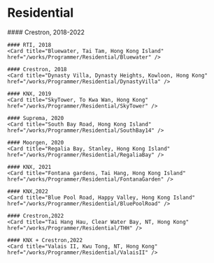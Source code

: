 
# Residential

<Cards>
<Steps>
    #### Crestron, 2018-2022
    <Card title="South Bay Road, Hong Kong Island" href="/works/Programmer/Residential/SouthBay20" />
    
    #### RTI, 2018
    <Card title="Bluewater, Tai Tam, Hong Kong Island" href="/works/Programmer/Residential/Bluewater" />

    #### Crestron, 2018
    <Card title="Dynasty Villa, Dynasty Heights, Kowloon, Hong Kong" href="/works/Programmer/Residential/DynastyVilla" />

    #### KNX, 2019
    <Card title="SkyTower, To Kwa Wan, Hong Kong" href="/works/Programmer/Residential/SkyTower" />

    #### Suprema, 2020
    <Card title="South Bay Road, Hong Kong Island" href="/works/Programmer/Residential/SouthBay14" />

    #### Moorgen, 2020
    <Card title="Regalia Bay, Stanley, Hong Kong Island" href="/works/Programmer/Residential/RegaliaBay" />

    #### KNX, 2021
    <Card title="Fontana gardens, Tai Hang, Hong Kong Island" href="/works/Programmer/Residential/FontanaGarden" />

    #### KNX,2022
    <Card title="Blue Pool Road, Happy Valley, Hong Kong Island" href="/works/Programmer/Residential/BluePoolRoad" />

    #### Crestron,2022
    <Card title="Tai Hang Hau, Clear Water Bay, NT, Hong Kong" href="/works/Programmer/Residential/THH" />

    #### KNX + Crestron,2022
    <Card title="Valais II, Kwu Tong, NT, Hong Kong" href="/works/Programmer/Residential/ValaisII" />
  </Steps>
</Cards>